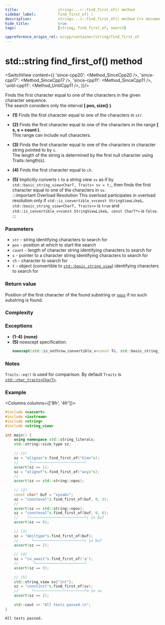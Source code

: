 ```yaml
---
title:					string<...>::find_first_of() method
sidebar_label:			find_first_of( )
description:			string<...>::find_first_of() method C++ documentation
hide_title:				true
tags:					[string, find_first_of, search]

cppreference_origin_rel: w/cpp/container/string/find_first_of
---
```




<!----------------- Codes ---------------------->

<!-- find_first_of() -->

# std::string find_first_of() method

<SwitchView content={{
	'since-cpp20': <Method_SinceCpp20 />,
	'since-cpp17': <Method_SinceCpp17 />,
	'since-cpp11': <Method_SinceCpp11 />,
	'until-cpp11': <Method_UntilCpp11 />,
}}/>

Finds the first character equal to one of the characters in the given character sequence.  
The search considers only the interval **[ pos, size() )**.  

 - **(1)** Finds the first character equal to one of the characters in `str`.

 - **(2)** Finds the first character equal to one of the characters in the range **[ s, s + count )**.  
	This range can include null characters.

 - **(3)** Finds the first character equal to one of the characters in character string pointed to by `s`.  
	 The length of the string is determined by the first null character using Traits::length(s).

 - **(4)** Finds the first character equal to `ch`.

 - **(5)** Implicitly converts `t` to a string view `sv` as if by `std::basic_string_view<CharT, Traits> sv = t;`, then finds the first character equal to one of the characters in `sv`.  
	:::important Overload Resolution
	This overload participates in overload resolution only if `std::is_convertible_v<const StringViewLike&, std::basic_string_view<CharT, Traits>>` is `true` and `std::is_convertible_v<const StringViewLike&, const CharT*>` is `false`.
	:::

### Parameters

 - `str` - string identifying characters to search for
 - `pos` - position at which to start the search
 - `count` - length of character string identifying characters to search for
 - `s` - pointer to a character string identifying characters to search for
 - `ch` - character to search for
 - `t` - object (convertible to [`std::basic_string_view`](../string_view)) identifying characters to search for

### Return value

Position of the first character of the found substring or [`npos`](#) if no such substring is found.

### Complexity

<ImproveSection />

### Exceptions

 - **(1-4)** **(none)**
 - **(5)** noexcept specification:
	```cpp
	noexcept(std::is_nothrow_convertible_v<const T&, std::basic_string_view<CharT, Traits>>)
	```

### Notes

`Traits::eq()` is used for comparison. By default `Traits` is [`std::char_traits<CharT>`](#).

### Example

<Columns columns={['8fr', '4fr']}>
<div>

```cpp
#include <cassert>
#include <iostream>
#include <string>
#include <string_view>
 
int main() {
    using namespace std::string_literals;
    std::string::size_type sz;
 
    // (1)
    sz = "alignas"s.find_first_of("klmn"s);
    //     └────────────────────────┘
    assert(sz == 1);
    sz = "alignof"s.find_first_of("wxyz"s);
    //
    assert(sz == std::string::npos);
 
    // (2)
    const char* buf = "xyzabc";
    sz = "consteval"s.find_first_of(buf, 0, 3);
    //
    assert(sz == std::string::npos);
    sz = "consteval"s.find_first_of(buf, 0, 6);
    //    └─────────────────────────┘c in buf
    assert(sz == 0);
 
    // (3)
    sz = "decltype"s.find_first_of(buf);
    //      └──────────────────────┘c in buf
    assert(sz == 2);
 
    // (4)
    sz = "co_await"s.find_first_of('a');
    //       └──────────────────────┘
    assert(sz == 3);
 
    // (5)
    std::string_view sv{"int"};
    sz = "constinit"s.find_first_of(sv);
    //      └───────────────────────┘n in sv
    assert(sz == 2);
 
    std::cout << "All tests passed.\n";
}
```

</div>
<div>

```plaintext title="Output"
All tests passed.
```

</div>
</Columns>
